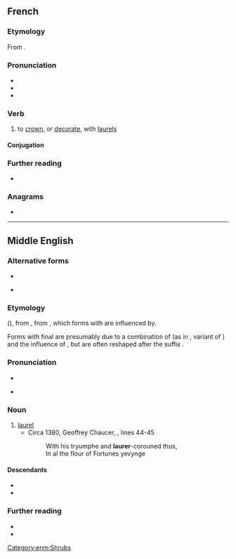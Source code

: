 ==French==

===Etymology===
From {{af|fr|lang1=la|laurus|-er}}.

===Pronunciation===
* {{fr-IPA|+|[au:ô]}}
* {{audio|fr|LL-Q150 (fra)-Lyokoï-laurer.wav|Audio}}
* {{homophones|fr|laurai|lauré|laurée|laurées|laurés|laurez}}

===Verb===
{{fr-verb}}

# to [[crown]], or [[decorate]], with [[laurel]]s

====Conjugation====
{{fr-conj-auto}}<!-- FIXME: Underlying module needs to support separate stressed and unstressed stem pronuns -->

===Further reading===
* {{R:TLFi}}

===Anagrams===
* {{anagrams|fr|rural|leurra}}

----

==Middle English==

===Alternative forms===
* {{alter|enm|laurear|laurere|lawrer|laurier|lorer|lorere|lorier|lorrer|lorrere|loryere|loryȝer}}
* {{i|with /l/}} {{alter|enm|laureal|laureall|laurealle|laurel|laurell|laureol|laureole|laurial|laurialle|lauryel|lawriall|lorel|lorell|lorelle|loryel}}

===Etymology===
{{bor+|enm|xno|lorer}} ({{cog|fro|lorier}}), from {{der|enm|VL.|*laurārius}}, from {{der|enm|la|laurus}}, which forms with {{IPAchar|/au̯/}} are influenced by.

Forms with final {{IPAchar|/l/}} are presumably due to a combination of {{glossary|dissimilation}} (as in {{m|enm|marble}}, variant of {{m|enm|marbre}}) and the influence of {{m|la|laureola}}, but are often reshaped after the suffix {{m|enm|-al|-(i)al}}.

===Pronunciation===
* {{IPA|enm|/lau̯ˈreːr/|/ˈlau̯rər/|/lɔ-/}}
* {{i|with /l/}} {{IPA|enm|/lau̯ˈrɛl/|/ˈlau̯rɛl/|/lɔ-/|/-ial/}}

===Noun===
{{enm-noun}}

# [[laurel]]
#* Circa 1380, Geoffrey Chaucer, ''{{w|Anelida and Arcite}}'', lines 44-45
#*: With his tryumphe and '''laurer'''-corouned thus,
#*: In al the flour of Fortunes yevynge

====Descendants====
* {{desc|en|laurel}}
* {{desc|sco|laurie}}

===Further reading===
* {{R:MED Online|laurel|n|MED24866}}
* {{R:MED Online|laurer|n|MED24868}}

[[Category:enm:Shrubs]]
